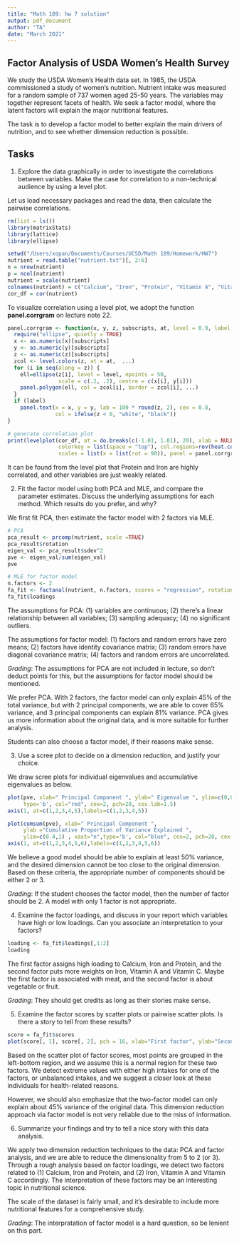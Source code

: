 ```yaml
---
title: "Math 189: hw 7 solution"
output: pdf_document
author: "TA"
date: "March 2021"
---
```

 

## Factor Analysis of USDA Women’s Health Survey

We study the USDA Women’s Health data set. In 1985, the USDA commissioned a study of women’s nutrition. Nutrient intake was measured for a random sample of 737 women aged 25-50 years. The variables may together represent facets of health. We seek a factor model, where the latent factors will explain the major nutritional features.

The task is to develop a factor model to better explain the main drivers of nutrition, and to see whether dimension reduction is possible.

## Tasks

1. Explore the data graphically in order to investigate the correlations between variables. Make the case for correlation to a non-technical audience by using a level plot.

Let us load necessary packages and read the data, then calculate the pairwise correlations.

```r
rm(list = ls())
library(matrixStats)
library(lattice)
library(ellipse)

setwd("/Users/xopan/Documents/Courses/UCSD/Math 189/Homework/HW7")
nutrient = read.table("nutrient.txt")[, 2:6]
n = nrow(nutrient)
p = ncol(nutrient)
nutrient = scale(nutrient)
colnames(nutrient) = c("Calcium", "Iron", "Protein", "Vitamin A", "Vitamin C")
cor_df = cor(nutrient)
```
 
To visualize correlation using a level plot, we adopt the function **panel.corrgram** on lecture note 22.

```r
panel.corrgram <- function(x, y, z, subscripts, at, level = 0.9, label = FALSE, ...) {
  require("ellipse", quietly = TRUE)
  x <- as.numeric(x)[subscripts]
  y <- as.numeric(y)[subscripts]
  z <- as.numeric(z)[subscripts]
  zcol <- level.colors(z, at = at,  ...)
  for (i in seq(along = z)) {
    ell=ellipse(z[i], level = level, npoints = 50, 
                scale = c(.2, .2), centre = c(x[i], y[i]))
    panel.polygon(ell, col = zcol[i], border = zcol[i], ...)
  }
  if (label)
    panel.text(x = x, y = y, lab = 100 * round(z, 2), cex = 0.8,
               col = ifelse(z < 0, "white", "black"))
}

# generate correlation plot
print(levelplot(cor_df, at = do.breaks(c(-1.01, 1.01), 20), xlab = NULL, ylab = NULL, 
                colorkey = list(space = "top"), col.regions=rev(heat.colors(100)),
                scales = list(x = list(rot = 90)), panel = panel.corrgram, label = TRUE))
```

It can be found from the level plot that Protein and Iron are highly correlated, and other variables are just weakly related.

2. Fit the factor model using both PCA and MLE, and compare the parameter estimates. Discuss the underlying assumptions for each method. Which results do you prefer, and why?

We first fit PCA, then estimate the factor model with 2 factors via MLE.  

```r
# PCA
pca_result <- prcomp(nutrient, scale =TRUE)
pca_result$rotation
eigen_val <- pca_result$sdev^2
pve <- eigen_val/sum(eigen_val)
pve

# MLE for factor model
n.factors <- 2
fa_fit <- factanal(nutrient, n.factors, scores = "regression", rotation="varimax")
fa_fit$loadings
```

The assumptions for PCA: (1) variables are continuous; (2) there's a linear relationship between all variables; (3) sampling adequacy; (4) no significant outliers.

The assumptions for factor model: (1) factors and random errors have zero means; (2) factors have identity covariance matrix; (3) random errors have diagonal covariance matrix; (4) factors and random errors are uncorrelated. 

*Grading*: The assumptions for PCA are not included in lecture, so don't deduct points for this, but the assumptions for factor model should be mentioned.

We prefer PCA. With 2 factors, the factor model can only explain 45\% of the total variance, but with 2 principal components, we are able to cover 65\% variance, and 3 principal components can explain 81\% variance. PCA gives us more information about the original data, and is more suitable for further analysis.

Students can also choose a factor model, if their reasons make sense.

3. Use a scree plot to decide on a dimension reduction, and justify your choice.

We draw scree plots for individual eigenvalues and accumulative eigenvalues as below.

```r
plot(pve, xlab=" Principal Component ", ylab=" Eigenvalue ", ylim=c(0,0.5), xaxt="n",
     type='b', col="red", cex=2, pch=20, cex.lab=1.5)
axis(1, at=c(1,2,3,4,5),labels=c(1,2,3,4,5))

plot(cumsum(pve), xlab=" Principal Component ", 
     ylab ="Cumulative Proportion of Variance Explained ", 
     ylim=c(0.4,1) , xaxt="n",type='b', col="blue", cex=2, pch=20, cex.lab=1.5)
axis(1, at=c(1,2,3,4,5,6),labels=c(1,2,3,4,5,6))
```

We believe a good model should be able to explain at least 50\% variance, and the desired dimension cannot be too close to the original dimension. Based on these criteria, the appropriate number of components should be either 2 or 3.

*Grading*: If the student chooses the factor model, then the number of factor should be 2. A model with only 1 factor is not appropriate.

4. Examine the factor loadings, and discuss in your report which variables have high or low loadings. Can you associate an interpretation to your factors?

```r
loading <- fa_fit$loadings[,1:2]
loading
```

The first factor assigns high loading to Calcium, Iron and Protein, and the second factor puts more weights on Iron, Vitamin A and Vitamin C. Maybe the first factor is associated with meat, and the second factor is about vegetable or fruit.

*Grading*: They should get credits as long as their stories make sense.

5. Examine the factor scores by scatter plots or pairwise scatter plots. Is there a story to tell from these results?

```r
score = fa_fit$scores
plot(score[, 1], score[, 2], pch = 16, xlab="First factor", ylab="Second factor")
```

Based on the scatter plot of factor scores, most points are grouped in the left-bottom region, and we assume this is a normal region for these two factors. We detect extreme values with either high intakes for one of the factors, or unbalanced intakes, and we suggest a closer look at these individuals for health-related reasons.

However, we should also emphasize that the two-factor model can only explain about 45\% variance of the original data. This dimension reduction approach via factor model is not very reliable due to the miss of information.

6. Summarize your findings and try to tell a nice story with this data analysis.

We apply two dimension reduction techniques to the data: PCA and factor analysis, and we are able to reduce the dimensionality from 5 to 2 (or 3). 
Through a rough analysis based on factor loadings, we detect two factors related to (1) Calcium, Iron and Protein, and (2) Iron, Vitamin A and Vitamin C accordingly. The interpretation of these factors may be an interesting topic in nutritional science.

The scale of the dataset is fairly small, and it's desirable to include more nutritional features for a comprehensive study.

*Grading*: The interpratation of factor model is a hard question, so be lenient on this part. 
